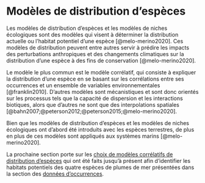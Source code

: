 # Modèles de distribution d'espèces {#sec-model}

Les modèles de distribution d'espèces et les modèles de niches écologiques sont des modèles qui visent à déterminer la distribution actuelle ou l'habitat potentiel d'une espèce [@melo-merino2020].
Ces modèles de distribution peuvent entre autres servir à prédire les impacts des perturbations anthropiques et des changements climatiques sur la distribution d'une espèce à des fins de conservation [@melo-merino2020].

Le modèle le plus commun est le modèle corrélatif, qui consiste à expliquer la distribution d'une espèce en se basant sur les corrélations entre ses occurrences et un ensemble de variables environnementales [@franklin2010].
D'autres modèles sont mécanistiques et sont donc orientés sur les processus tels que la capacité de dispersion et les interactions biotiques, alors que d'autres ne sont que des interpolations spatiales [@bahn2007;@peterson2012;@peterson2015;@melo-merino2020].

Bien que les modèles de distribution d'espèces et les modèles de niches écologiques ont d'abord été introduits avec les espèces terrestres, de plus en plus de ces modèles sont appliqués aux systèmes marins [@melo-merino2020]. 

La prochaine section porte sur les [choix de modèles corrélatifs de distribution d'espèces](models.qmd) qui ont été faits jusqu'à présent afin d'identifier les habitats potentiels des quatre espèces de plumes de mer présentées dans la section des [données d'occurrences](sea_pens_occurrence_data.qmd).